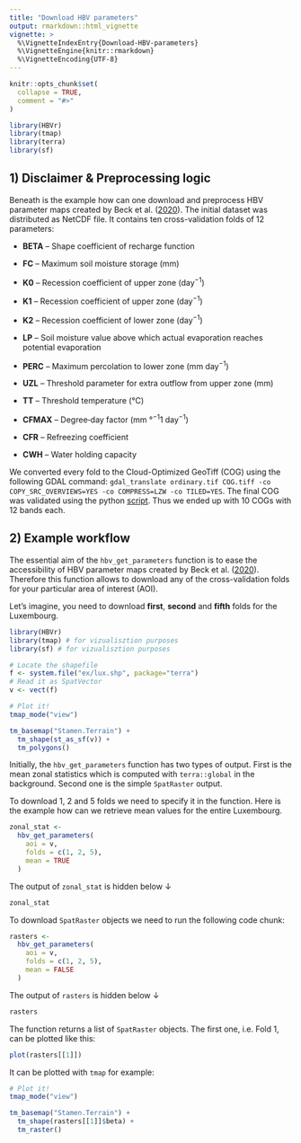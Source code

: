 ```yaml
---
title: "Download HBV parameters"
output: rmarkdown::html_vignette
vignette: >
  %\VignetteIndexEntry{Download-HBV-parameters}
  %\VignetteEngine{knitr::rmarkdown}
  %\VignetteEncoding{UTF-8}
---
```


```r
knitr::opts_chunk$set(
  collapse = TRUE,
  comment = "#>"
)
```

```r
library(HBVr)
library(tmap)
library(terra)
library(sf)
```


## 1) Disclaimer & Preprocessing logic
Beneath is the example how can one download and preprocess HBV parameter maps created by Beck et al. ([2020](http://www.gloh2o.org/hbv/)). The initial dataset was distributed as NetCDF file. It contains ten cross-validation folds of 12 parameters:

- **BETA** -- Shape coefficient of recharge function

- **FC** -- Maximum soil moisture storage (mm)

- **K0** -- Recession coefficient of upper zone (day<sup>−1</sup>)

- **K1** -- Recession coefficient of upper zone (day<sup>−1</sup>)

- **K2** -- Recession coefficient of lower zone (day<sup>−1</sup>)

- **LP** -- Soil moisture value above which actual evaporation reaches potential evaporation

- **PERC** -- Maximum percolation to lower zone (mm day<sup>−1</sup>)

- **UZL** -- Threshold parameter for extra outflow from upper zone (mm)

- **TT** -- Threshold temperature (°C)

- **CFMAX** -- Degree‐day factor (mm °<sup>−1</sup>1 day<sup>−1</sup>)

- **CFR** -- Refreezing coefficient

- **CWH** -- Water holding capacity

We converted every fold to the Cloud-Optimized GeoTiff (COG) using the following GDAL command: `gdal_translate ordinary.tif COG.tiff -co COPY_SRC_OVERVIEWS=YES -co COMPRESS=LZW -co TILED=YES`. The final COG was validated using the python [script](https://github.com/OSGeo/gdal/blob/master/swig/python/gdal-utils/osgeo_utils/samples/validate_cloud_optimized_geotiff.py). Thus we ended up with 10 COGs with 12 bands each.

<!-- Overall logic of the preprocessing workflow can be visualized as follows: -->


## 2) Example workflow

The essential aim of the `hbv_get_parameters` function is to ease the accessibility of HBV parameter maps created by Beck et al. ([2020](http://www.gloh2o.org/hbv/)). Therefore this function allows to download any of the cross-validation folds for your particular area of interest (AOI).

Let's imagine, you need to download **first**, **second** and **fifth** folds for the Luxembourg.

```r
library(HBVr)
library(tmap) # for vizualisztion purposes
library(sf) # for vizualisztion purposes

# Locate the shapefile
f <- system.file("ex/lux.shp", package="terra")
# Read it as SpatVector
v <- vect(f)

# Plot it!
tmap_mode("view")

tm_basemap("Stamen.Terrain") +
  tm_shape(st_as_sf(v)) +
  tm_polygons()
```

Initially, the `hbv_get_parameters` function has two types of output. First is the mean zonal statistics which is computed with `terra::global` in the background. Second one is the simple `SpatRaster` output.

To download 1, 2 and 5 folds we need to specify it in the function. Here is the example how can we retrieve mean values for the entire Luxembourg.

```r
zonal_stat <- 
  hbv_get_parameters(
    aoi = v,
    folds = c(1, 2, 5),
    mean = TRUE
  )
```

The output of `zonal_stat` is hidden below ↓ 
<!-- <div class="fold s o"> -->
```r
zonal_stat
```
<!-- </div> -->


To download `SpatRaster` objects we need to run the following code chunk:
```r

rasters <- 
  hbv_get_parameters(
    aoi = v,
    folds = c(1, 2, 5),
    mean = FALSE
  )

```

The output of `rasters` is hidden below ↓ 
<!-- <div class="fold s o"> -->
```r
rasters
```
<!-- </div> -->

The function returns a list of `SpatRaster` objects. The first one, i.e. Fold 1, can be plotted like this:

```r
plot(rasters[[1]])
```

It can be plotted with `tmap` for example:
```r
# Plot it!
tmap_mode("view")

tm_basemap("Stamen.Terrain") +
  tm_shape(rasters[[1]]$beta) +
  tm_raster()
```
